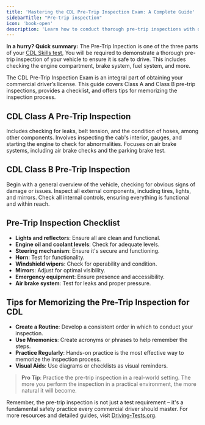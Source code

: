 ```yaml
---
title: 'Mastering the CDL Pre-Trip Inspection Exam: A Complete Guide'
sidebarTitle: "Pre-trip inspection"
icon: 'book-open'
description: 'Learn how to conduct thorough pre-trip inspections with our guide, a critical component for commercial vehicle safety.'
---
```

<Tip>**In a hurry? Quick summary:** The Pre-Trip Inpection is one of the three parts of your [CDL Skills test](/essentials/skills-test), You will be required to demonstrate a thorough pre-trip inspection of your vehicle to ensure it is safe to drive. This includes checking the engine compartment, brake system, fuel system, and more.</Tip>

The CDL Pre-Trip Inspection Exam is an integral part of obtaining your commercial driver’s license. This guide covers Class A and Class B pre-trip inspections, provides a checklist, and offers tips for memorizing the inspection process.

## CDL Class A Pre-Trip Inspection

<AccordionGroup>
  <Accordion title="Engine Compartment Inspection">
    Includes checking for leaks, belt tension, and the condition of hoses, among other components.
  </Accordion>
  <Accordion title="Cab Check/Engine Start">
    Involves inspecting the cab's interior, gauges, and starting the engine to check for abnormalities.
  </Accordion>
  <Accordion title="Brake Check">
    Focuses on air brake systems, including air brake checks and the parking brake test.
  </Accordion>
</AccordionGroup>

## CDL Class B Pre-Trip Inspection

<Steps>
  <Step title="Vehicle Overview">
    Begin with a general overview of the vehicle, checking for obvious signs of damage or issues.
  </Step>
  <Step title="External Inspection">
    Inspect all external components, including tires, lights, and mirrors.
  </Step>
  <Step title="Internal Inspection">
    Check all internal controls, ensuring everything is functional and within reach.
  </Step>
</Steps>

## Pre-Trip Inspection Checklist

  - **Lights and reflector**s: Ensure all are clean and functional.
  - **Engine oil and coolant levels**: Check for adequate levels.
  - **Steering mechanism**: Ensure it's secure and functioning.
  - **Horn**: Test for functionality.
  - **Windshield wipers**: Check for operability and condition.
  - **Mirror**s: Adjust for optimal visibility.
  - **Emergency equipment**: Ensure presence and accessibility.
  - **Air brake system**: Test for leaks and proper pressure.


## Tips for Memorizing the Pre-Trip Inspection for CDL
  - **Create a Routine**: Develop a consistent order in which to conduct your inspection.
  - **Use Mnemonics**: Create acronyms or phrases to help remember the steps.
  - **Practice Regularly**: Hands-on practice is the most effective way to memorize the inspection process.
  - **Visual Aids**: Use diagrams or checklists as visual reminders.

> **Pro Tip**: Practice the pre-trip inspection in a real-world setting. The more you perform the inspection in a practical environment, the more natural it will become.

Remember, the pre-trip inspection is not just a test requirement – it's a fundamental safety practice every commercial driver should master. For more resources and detailed guides, visit [Driving-Tests.org](https://driving-tests.org).
